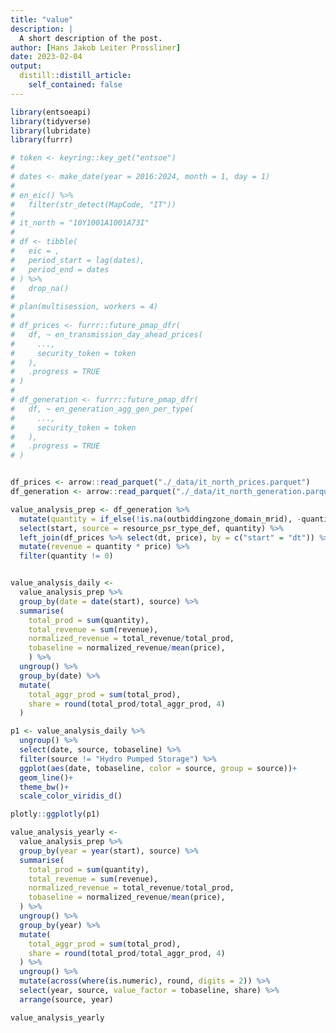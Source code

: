 ```yaml
---
title: "value"
description: |
  A short description of the post.
author: [Hans Jakob Leiter Prossliner]
date: 2023-02-04
output:
  distill::distill_article:
    self_contained: false
---
```



```r

library(entsoeapi)
library(tidyverse)
library(lubridate)
library(furrr)

# token <- keyring::key_get("entsoe")
# 
# dates <- make_date(year = 2016:2024, month = 1, day = 1)
# 
# en_eic() %>% 
#   filter(str_detect(MapCode, "IT"))
# 
# it_north = "10Y1001A1001A73I"
# 
# df <- tibble(
#   eic = ,
#   period_start = lag(dates),
#   period_end = dates
# ) %>% 
#   drop_na()
# 
# plan(multisession, workers = 4)
# 
# df_prices <- furrr::future_pmap_dfr(
#   df, ~ en_transmission_day_ahead_prices(
#     ...,
#     security_token = token
#   ),
#   .progress = TRUE
# )
# 
# df_generation <- furrr::future_pmap_dfr(
#   df, ~ en_generation_agg_gen_per_type(
#     ...,
#     security_token = token
#   ),
#   .progress = TRUE
# )


df_prices <- arrow::read_parquet("./_data/it_north_prices.parquet")
df_generation <- arrow::read_parquet("./_data/it_north_generation.parquet")
```


```r

value_analysis_prep <- df_generation %>% 
  mutate(quantity = if_else(!is.na(outbiddingzone_domain_mrid), -quantity, quantity)) %>% 
  select(start, source = resource_psr_type_def, quantity) %>% 
  left_join(df_prices %>% select(dt, price), by = c("start" = "dt")) %>% 
  mutate(revenue = quantity * price) %>% 
  filter(quantity != 0)


value_analysis_daily <- 
  value_analysis_prep %>% 
  group_by(date = date(start), source) %>% 
  summarise(
    total_prod = sum(quantity), 
    total_revenue = sum(revenue),
    normalized_revenue = total_revenue/total_prod,
    tobaseline = normalized_revenue/mean(price),
    ) %>% 
  ungroup() %>% 
  group_by(date) %>% 
  mutate(
    total_aggr_prod = sum(total_prod),
    share = round(total_prod/total_aggr_prod, 4)
  )

```

```r

p1 <- value_analysis_daily %>% 
  ungroup() %>% 
  select(date, source, tobaseline) %>% 
  filter(source != "Hydro Pumped Storage") %>% 
  ggplot(aes(date, tobaseline, color = source, group = source))+
  geom_line()+
  theme_bw()+
  scale_color_viridis_d()

plotly::ggplotly(p1)
```
```r

value_analysis_yearly <- 
  value_analysis_prep %>% 
  group_by(year = year(start), source) %>% 
  summarise(
    total_prod = sum(quantity), 
    total_revenue = sum(revenue),
    normalized_revenue = total_revenue/total_prod,
    tobaseline = normalized_revenue/mean(price),
  ) %>% 
  ungroup() %>% 
  group_by(year) %>% 
  mutate(
    total_aggr_prod = sum(total_prod),
    share = round(total_prod/total_aggr_prod, 4)
  ) %>% 
  ungroup() %>% 
  mutate(across(where(is.numeric), round, digits = 2)) %>% 
  select(year, source, value_factor = tobaseline, share) %>% 
  arrange(source, year)

value_analysis_yearly
```

